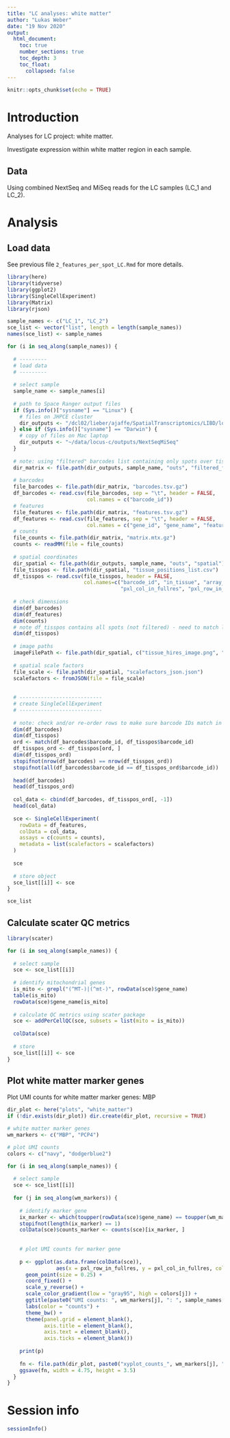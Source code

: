 ```yaml
---
title: "LC analyses: white matter"
author: "Lukas Weber"
date: "19 Nov 2020"
output:
  html_document:
    toc: true
    number_sections: true
    toc_depth: 3
    toc_float:
      collapsed: false
---
```


```r
knitr::opts_chunk$set(echo = TRUE)
```


# Introduction

Analyses for LC project: white matter.

Investigate expression within white matter region in each sample.


## Data

Using combined NextSeq and MiSeq reads for the LC samples (LC_1 and LC_2).


# Analysis

## Load data

See previous file `2_features_per_spot_LC.Rmd` for more details.

```r
library(here)
library(tidyverse)
library(ggplot2)
library(SingleCellExperiment)
library(Matrix)
library(rjson)
```

```r
sample_names <- c("LC_1", "LC_2")
sce_list <- vector("list", length = length(sample_names))
names(sce_list) <- sample_names

for (i in seq_along(sample_names)) {
  
  # ---------
  # load data
  # ---------
  
  # select sample
  sample_name <- sample_names[i]
  
  # path to Space Ranger output files
  if (Sys.info()["sysname"] == "Linux") {
    # files on JHPCE cluster
    dir_outputs <- "/dcl02/lieber/ajaffe/SpatialTranscriptomics/LIBD/locus-c/outputs/NextSeqMiSeq"
  } else if (Sys.info()["sysname"] == "Darwin") {
    # copy of files on Mac laptop
    dir_outputs <- "~/data/locus-c/outputs/NextSeqMiSeq"
  }
  
  # note: using "filtered" barcodes list containing only spots over tissue
  dir_matrix <- file.path(dir_outputs, sample_name, "outs", "filtered_feature_bc_matrix")
  
  # barcodes
  file_barcodes <- file.path(dir_matrix, "barcodes.tsv.gz")
  df_barcodes <- read.csv(file_barcodes, sep = "\t", header = FALSE, 
                          col.names = c("barcode_id"))
  # features
  file_features <- file.path(dir_matrix, "features.tsv.gz")
  df_features <- read.csv(file_features, sep = "\t", header = FALSE, 
                          col.names = c("gene_id", "gene_name", "feature_type"))
  # counts
  file_counts <- file.path(dir_matrix, "matrix.mtx.gz")
  counts <- readMM(file = file_counts)
  
  # spatial coordinates
  dir_spatial <- file.path(dir_outputs, sample_name, "outs", "spatial")
  file_tisspos <- file.path(dir_spatial, "tissue_positions_list.csv")
  df_tisspos <- read.csv(file_tisspos, header = FALSE, 
                         col.names=c("barcode_id", "in_tissue", "array_row", "array_col", 
                                     "pxl_col_in_fullres", "pxl_row_in_fullres"))
  
  # check dimensions
  dim(df_barcodes)
  dim(df_features)
  dim(counts)
  # note df_tisspos contains all spots (not filtered) - need to match later
  dim(df_tisspos)
  
  # image paths
  imageFilePath <- file.path(dir_spatial, c("tissue_hires_image.png", "tissue_lores_image.png"))
  
  # spatial scale factors
  file_scale <- file.path(dir_spatial, "scalefactors_json.json")
  scalefactors <- fromJSON(file = file_scale)
  
  
  # ---------------------------
  # create SingleCellExperiment
  # ---------------------------
  
  # note: check and/or re-order rows to make sure barcode IDs match in df_barcodes and df_tisspos
  dim(df_barcodes)
  dim(df_tisspos)
  ord <- match(df_barcodes$barcode_id, df_tisspos$barcode_id)
  df_tisspos_ord <- df_tisspos[ord, ]
  dim(df_tisspos_ord)
  stopifnot(nrow(df_barcodes) == nrow(df_tisspos_ord))
  stopifnot(all(df_barcodes$barcode_id == df_tisspos_ord$barcode_id))
  
  head(df_barcodes)
  head(df_tisspos_ord)
  
  col_data <- cbind(df_barcodes, df_tisspos_ord[, -1])
  head(col_data)
  
  sce <- SingleCellExperiment(
    rowData = df_features, 
    colData = col_data, 
    assays = c(counts = counts), 
    metadata = list(scalefactors = scalefactors)
  )
  
  sce
  
  # store object
  sce_list[[i]] <- sce
}

sce_list
```


## Calculate scater QC metrics

```r
library(scater)
```

```r
for (i in seq_along(sample_names)) {
  
  # select sample
  sce <- sce_list[[i]]
  
  # identify mitochondrial genes
  is_mito <- grepl("(^MT-)|(^mt-)", rowData(sce)$gene_name)
  table(is_mito)
  rowData(sce)$gene_name[is_mito]
  
  # calculate QC metrics using scater package
  sce <- addPerCellQC(sce, subsets = list(mito = is_mito))
  
  colData(sce)
  
  # store
  sce_list[[i]] <- sce
}
```


## Plot white matter marker genes

Plot UMI counts for white matter marker genes: MBP

```r
dir_plot <- here("plots", "white_matter")
if (!dir.exists(dir_plot)) dir.create(dir_plot, recursive = TRUE)
```

```r
# white matter marker genes
wm_markers <- c("MBP", "PCP4")
```

```r
# plot UMI counts
colors <- c("navy", "dodgerblue2")

for (i in seq_along(sample_names)) {
  
  # select sample
  sce <- sce_list[[i]]
  
  for (j in seq_along(wm_markers)) {
    
    # identify marker gene
    ix_marker <- which(toupper(rowData(sce)$gene_name) == toupper(wm_markers[j]))
    stopifnot(length(ix_marker) == 1)
    colData(sce)$counts_marker <- counts(sce)[ix_marker, ]
    
    
    # plot UMI counts for marker gene
    
    p <- ggplot(as.data.frame(colData(sce)), 
                aes(x = pxl_row_in_fullres, y = pxl_col_in_fullres, color = counts_marker)) + 
      geom_point(size = 0.25) + 
      coord_fixed() + 
      scale_y_reverse() + 
      scale_color_gradient(low = "gray95", high = colors[j]) + 
      ggtitle(paste0("UMI counts: ", wm_markers[j], ": ", sample_names[i])) + 
      labs(color = "counts") + 
      theme_bw() + 
      theme(panel.grid = element_blank(), 
            axis.title = element_blank(), 
            axis.text = element_blank(), 
            axis.ticks = element_blank())
    
    print(p)
    
    fn <- file.path(dir_plot, paste0("xyplot_counts_", wm_markers[j], "_", sample_names[i], ".png"))
    ggsave(fn, width = 4.75, height = 3.5)
  }
}
```


# Session info

```r
sessionInfo()
```


